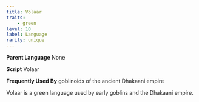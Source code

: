 ```yaml
---
title: Volaar
traits:
    - green
level: 10
label: Language
rarity: unique
---
```


**Parent Language** None

**Script** Volaar

**Frequently Used By** goblinoids of the ancient Dhakaani empire

Volaar is a green language used by early goblins and the Dhakaani empire.
